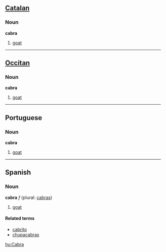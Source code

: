 ==[[Catalan]]==
===Noun===
'''cabra'''

# [[goat]]

----

==[[Occitan]]==
===Noun===
'''cabra'''

# [[goat]]

----

==Portuguese==
===Noun===
'''cabra'''

# [[goat]]

----

==Spanish==
===Noun===
'''cabra''' ''f'' (plural: [[cabras]])

# [[goat]]

====Related terms====
*[[cabrito]]
*[[chupacabras]]

[[hu:Cabra]]